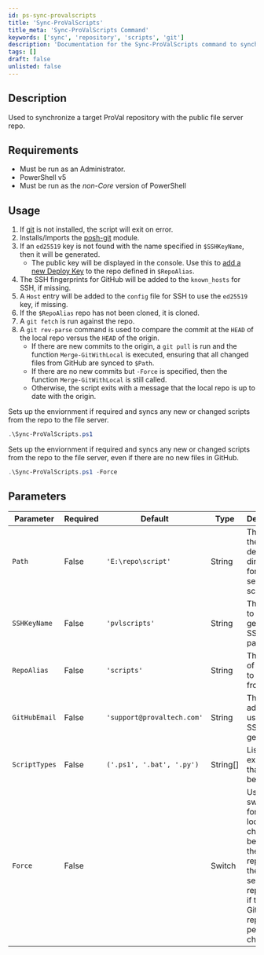 ```yaml
---
id: ps-sync-provalscripts
title: 'Sync-ProValScripts'
title_meta: 'Sync-ProValScripts Command'
keywords: ['sync', 'repository', 'scripts', 'git']
description: 'Documentation for the Sync-ProValScripts command to synchronize a target ProVal repository with the public file server repo.'
tags: []
draft: false
unlisted: false
---
```

## Description
Used to synchronize a target ProVal repository with the public file server repo.

## Requirements
- Must be run as an Administrator.
- PowerShell v5
- Must be run as the *non-Core* version of PowerShell

## Usage
1. If [git](https://git-scm.com/) is not installed, the script will exit on error.
2. Installs/Imports the [posh-git](https://github.com/dahlbyk/posh-git) module.
3. If an `ed25519` key is not found with the name specified in `$SSHKeyName`, then it will be generated.
    - The public key will be displayed in the console. Use this to [add a new Deploy Key](https://docs.github.com/en/developers/overview/managing-deploy-keys#setup-2) to the repo defined in `$RepoAlias`.
4. The SSH fingerprints for GitHub will be added to the `known_hosts` for SSH, if missing.
5. A `Host` entry will be added to the `config` file for SSH to use the `ed25519` key, if missing.
6. If the `$RepoAlias` repo has not been cloned, it is cloned.
7. A `git fetch` is run against the repo.
8. A `git rev-parse` command is used to compare the commit at the `HEAD` of the local repo versus the `HEAD` of the origin.
    - If there are new commits to the origin, a `git pull` is run and the function `Merge-GitWithLocal` is executed, ensuring that all changed files from GitHub are synced to `$Path`.
    - If there are no new commits but `-Force` is specified, then the function `Merge-GitWithLocal` is still called.
    - Otherwise, the script exits with a message that the local repo is up to date with the origin.


Sets up the enviornment if required and syncs any new or changed scripts from the repo to the file server.

```powershell
.\Sync-ProValScripts.ps1
```

Sets up the enviornment if required and syncs any new or changed scripts from the repo to the file server, even if there are no new files in GitHub.

```powershell
.\Sync-ProValScripts.ps1 -Force
```

## Parameters
| Parameter         | Required  | Default                    | Type      | Description                               |
| ----------------- | --------- | ---------                  | --------- | ----------------------------------------- |
| `Path`            | False     | `'E:\repo\script'`         | String    | The path of the destination directory for the file server script repo. |
| `SSHKeyName`      | False     | `'pvlscripts'`             | String    | The name to give the generated SSH key pair. |
| `RepoAlias`       | False     | `'scripts'`                | String    | The name of the repo to sync from. |
| `GitHubEmail`     | False     | `'support@provaltech.com'` | String    | The e-mail address to use for the SSH key generation. |
| `ScriptTypes`     | False     | `('.ps1', '.bat', '.py')`  | String[]  | List of extensions that should be synced. |
| `Force`           | False     |                            | Switch    | Use this switch to force a local diff check between the GitHub repo and the file server repo, even if the origin GitHub repo has no pending changes. |









